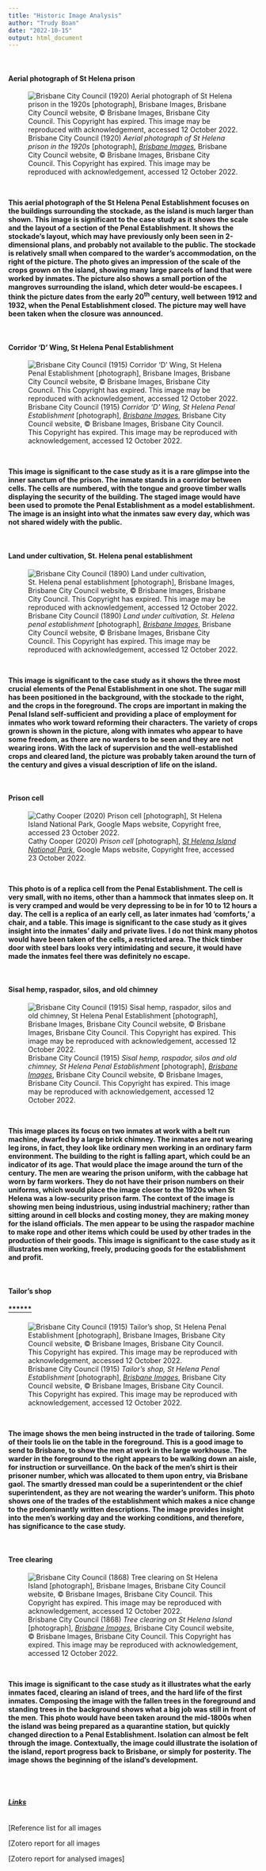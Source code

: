 ```yaml
---
title: "Historic Image Analysis"
author: "Trudy Boan"
date: "2022-10-15"
output: html_document
---
```


\

<div class="alert alert-info" role="alert">
#### Aerial photograph of St Helena prison 
</div> 

![Brisbane City Council (1920) *Aerial photograph of St Helena prison in the 1920s* [photograph], [*Brisbane Images*](https://library-brisbane.ent.sirsidynix.net.au/client/en_AU/search/asset/23184/0)*,* Brisbane City Council website, © Brisbane Images, Brisbane City Council. This Copyright has expired. This image may be reproduced with acknowledgement, accessed 12 October 2022.](https://library-brisbane.ent.sirsidynix.net.au/client/en_AU/search/asset/23184/0){alt="Brisbane City Council (1920) Aerial photograph of St Helena prison in the 1920s [photograph], Brisbane Images, Brisbane City Council website, © Brisbane Images, Brisbane City Council. This Copyright has expired. This image may be reproduced with acknowledgement, accessed 12 October 2022."}

\

**This aerial photograph of the St Helena Penal Establishment focuses on the buildings surrounding the stockade, as the island is much larger than shown. This image is significant to the case study as it shows the scale and the layout of a section of the Penal Establishment. It shows the stockade's layout, which may have previously only been seen in 2-dimensional plans, and probably not available to the public. The stockade is relatively small when compared to the warder's accommodation, on the right of the picture. The photo gives an impression of the scale of the crops grown on the island, showing many large parcels of land that were worked by inmates. The picture also shows a small portion of the mangroves surrounding the island, which deter would-be escapees. I think the picture dates from the early 20^th^ century, well between 1912 and 1932, when the Penal Establishment closed. The picture may well have been taken when the closure was announced.**

\

<div class="alert alert-info" role="alert">
#### Corridor 'D' Wing, St Helena Penal Establishment 
</div>

![Brisbane City Council (1915) *Corridor 'D' Wing, St Helena Penal Establishment* [photograph], [*Brisbane Images*](https://library-brisbane.ent.sirsidynix.net.au/client/en_AU/search/asset/23182/0), Brisbane City Council website, © Brisbane Images, Brisbane City Council. This Copyright has expired. This image may be reproduced with acknowledgement, accessed 12 October 2022.](https://library-brisbane.ent.sirsidynix.net.au/client/en_AU/search/asset/23182/0)

\

**This image is significant to the case study as it is a rare glimpse into the inner sanctum of the prison. The inmate stands in a corridor between cells. The cells are numbered, with the tongue and groove timber walls displaying the security of the building. The staged image would have been used to promote the Penal Establishment as a model establishment. The image is an insight into what the inmates saw every day, which was not shared widely with the public.**

\

<div class="alert alert-info" role="alert">
#### Land under cultivation, St. Helena penal establishment 
</div>

![Brisbane City Council (1890) *Land under cultivation, St. Helena penal establishment* [photograph], [*Brisbane Images*](https://library-brisbane.ent.sirsidynix.net.au/client/en_AU/search/asset/23407/0), Brisbane City Council website, © Brisbane Images, Brisbane City Council. This Copyright has expired. This image may be reproduced with acknowledgement, accessed 12 October 2022.](https://library-brisbane.ent.sirsidynix.net.au/client/en_AU/search/asset/23407/0)

\

**This image is significant to the case study as it shows the three most crucial elements of the Penal Establishment in one shot. The sugar mill has been positioned in the background, with the stockade to the right, and the crops in the foreground. The crops are important in making the Penal Island self-sufficient and providing a place of employment for inmates who work toward reforming their characters. The variety of crops grown is shown in the picture, along with inmates who appear to have some freedom, as there are no warders to be seen and they are not wearing irons. With the lack of supervision and the well-established crops and cleared land, the picture was probably taken around the turn of the century and gives a visual description of life on the island.**

\

<div class="alert alert-info" role="alert">
#### Prison cell 
</div>

![Cathy Cooper (2020) *Prison cell* [photograph], [*St Helena Island National Park*](https://www.google.com/maps/uv?pb=!1s0x6b93dfbbe18c8ef5%3A0x29c9140524331d61!3m1!7e164!15sCgIgAQ&hl=en&viewerState=ga&imagekey=!1e10!2sAF1QipOjxYz9FzSt2YTDv3aYUnhtDeYoYqC_hVA5gm0), Google Maps website, Copyright free, accessed 23 October 2022.](pics%20for%20assessment/images/Prison%20cell.png)

\

**This photo is of a replica cell from the Penal Establishment. The cell is very small, with no items, other than a hammock that inmates sleep on. It is very cramped and would be very depressing to be in for 10 to 12 hours a day. The cell is a replica of an early cell, as later inmates had 'comforts,' a chair, and a table. This image is significant to the case study as it gives insight into the inmates' daily and private lives. I do not think many photos would have been taken of the cells, a restricted area. The thick timber door with steel bars looks very intimidating and secure, it would have made the inmates feel there was definitely no escape.**

\

<div class="alert alert-info" role="alert">
#### Sisal hemp, raspador, silos, and old chimney 
</div>

![Brisbane City Council (1915) *Sisal hemp, raspador, silos and old chimney, St Helena Penal Establishment* [photograph], [*Brisbane Images*](https://library-brisbane.ent.sirsidynix.net.au/client/en_AU/search/asset/23150/0), Brisbane City Council website, © Brisbane Images, Brisbane City Council. This Copyright has expired. This image may be reproduced with acknowledgement, accessed 12 October 2022.](https://library-brisbane.ent.sirsidynix.net.au/client/en_AU/search/asset/23150/0)

\

**This image places its focus on two inmates at work with a belt run machine, dwarfed by a large brick chimney. The inmates are not wearing leg irons, in fact, they look like ordinary men working in an ordinary farm environment. The building to the right is falling apart, which could be an indicator of its age. That would place the image around the turn of the century. The men are wearing the prison uniform, with the cabbage hat worn by farm workers. They do not have their prison numbers on their uniforms, which would place the image closer to the 1920s when St Helena was a low-security prison farm. The context of the image is showing men being industrious, using industrial machinery; rather than sitting around in cell blocks and costing money, they are making money for the island officials. The men appear to be using the raspador machine to make rope and other items which could be used by other trades in the production of their goods. This image is significant to the case study as it illustrates men working, freely, producing goods for the establishment and profit.**

\

<div class="alert alert-info" role="alert">
#### Tailor's shop 
</div>#### [******]{.underline}

![Brisbane City Council (1915) *Tailor's shop, St Helena Penal Establishment* [photograph], [*Brisbane Images*](https://library-brisbane.ent.sirsidynix.net.au/client/en_AU/search/asset/23139/0), Brisbane City Council website, © Brisbane Images, Brisbane City Council. This Copyright has expired. This image may be reproduced with acknowledgement, accessed 12 October 2022.](https://library-brisbane.ent.sirsidynix.net.au/client/en_AU/search/asset/23139/0)

\

**The image shows the men being instructed in the trade of tailoring. Some of their tools lie on the table in the foreground. This is a good image to send to Brisbane, to show the men at work in the large workhouse. The warder in the foreground to the right appears to be walking down an aisle, for instruction or surveillance. On the back of the men's shirt is their prisoner number, which was allocated to them upon entry, via Brisbane gaol. The smartly dressed man could be a superintendent or the chief superintendent, as they are not wearing the warder's uniform. This photo shows one of the trades of the establishment which makes a nice change to the predominantly written descriptions. The image provides insight into the men's working day and the working conditions, and therefore, has significance to the case study.**

\

::: {.alert .alert-info role="alert"}
#### Tree clearing
:::

![Brisbane City Council (1868) *Tree clearing on St Helena Island* [photograph], [*Brisbane Images*](https://library-brisbane.ent.sirsidynix.net.au/client/en_AU/search/asset/23385/0), Brisbane City Council website, © Brisbane Images, Brisbane City Council. This Copyright has expired. This image may be reproduced with acknowledgement, accessed 12 October 2022.](https://library-brisbane.ent.sirsidynix.net.au/client/en_AU/search/asset/23385/0)

\

**This image is significant to the case study as it illustrates what the early inmates faced, clearing an island of trees, and the hard life of the first inmates. Composing the image with the fallen trees in the foreground and standing trees in the background shows what a big job was still in front of the men. This photo would have been taken around the mid-1800s when the island was being prepared as a quarantine station, but quickly changed direction to a Penal Establishment. Isolation can almost be felt through the image. Contextually, the image could illustrate the isolation of the island, report progress back to Brisbane, or simply for posterity. The image shows the beginning of the island's development.**

\
\

#### [*Links*]{.underline}

\
[Reference list for all images

[Zotero report for all images

[Zotero report for analysed images]
